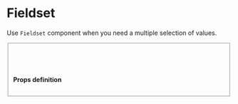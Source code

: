 
<Meta title="core/Fieldset" component={Fieldset} />

# Fieldset

Use `Fieldset` component when you need a multiple selection of values.

<Story name="Fieldset">
    <Fieldset
      id="feature"
      label={text('Label Fieldset', 'Enable feature')}
      description={text('Description Fieldset', 'Enable feature')}
      fields={[{
        type: "text",
        id: "input-text",
        label: "Nome dell'amministratore",
        description: "description",
        size: "half",
        placeholder: "placeholder",
        required: true
      }]}
      onChange={action('onChange')}
    />
</Story>

<br /><br />

#### Props definition

<Props of={Fieldset} />

